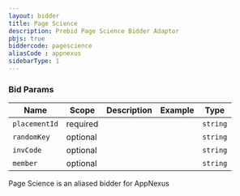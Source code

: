 ```yaml
---
layout: bidder
title: Page Science
description: Prebid Page Science Bidder Adaptor
pbjs: true
biddercode: pagescience
aliasCode : appnexus
sidebarType: 1
---
```


### Bid Params


| Name          | Scope    | Description | Example | Type     |
|---------------|----------|-------------|---------|----------|
| `placementId` | required |             |         | `string` |
| `randomKey`   | optional |             |         | `string` |
| `invCode`     | optional |             |         | `string` |
| `member`      | optional |             |         | `string` |

Page Science is an aliased bidder for AppNexus
